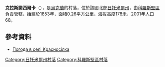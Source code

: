 {{coord|50|45|15|N|28|38|12|E|scale:30000|display=title}}

'''克拉斯諾西爾卡'''（{{lang-uk|Красносілка}}），是[[烏克蘭|烏克蘭]]的村落，位於該國北部[[日托米爾州|日托米爾州]]，由[[科羅斯堅區|科羅斯堅區]]負責管轄，始建於1853年，面積0.26平方公里，海拔高度178米，2001年人口68。

==參考資料==
* [http://weather.in.ua/ua/zhitomirskaja/12158 Погода в селі Красносілка] {{Wayback|url=http://weather.in.ua/ua/zhitomirskaja/12158 |date=20111219163314 }}

{{DEFAULTSORT:Красносілка}}
[[Category:日托米爾州村落|Category:日托米爾州村落]]
[[Category:科羅斯堅區村落|Category:科羅斯堅區村落]]


{{Zhytomyr-geo-stub}}